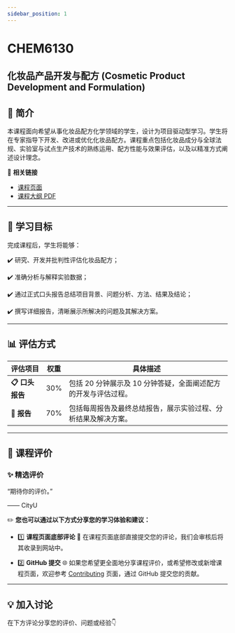 ```yaml
---
sidebar_position: 1
---
```


# CHEM6130
## 化妆品产品开发与配方 (Cosmetic Product Development and Formulation)

## **📘 简介**
本课程面向希望从事化妆品配方化学领域的学生，设计为项目驱动型学习。学生将在专家指导下开发、改进或优化化妆品配方。课程重点包括化妆品成分与全球法规、实验室与试点生产技术的熟练运用、配方性能与效果评估，以及以精准方式阐述设计理念。

🔗 **相关链接**
- [课程页面](https://www.cityu.edu.hk/catalogue/pg/202526/course/CHEM6130.htm)
- [课程大纲 PDF](https://www.cityu.edu.hk/catalogue/pg/202526/course/CHEM6130.pdf)

---

## **🎯 学习目标**

完成课程后，学生将能够：

✔️ 研究、开发并批判性评估化妆品配方；

✔️ 准确分析与解释实验数据；

✔️ 通过正式口头报告总结项目背景、问题分析、方法、结果及结论；

✔️ 撰写详细报告，清晰展示所解决的问题及其解决方案。

---

## **📊 评估方式**

| **评估项目**            | **权重** | **具体描述**                                                                                       |
|------------------------|---------|---------------------------------------------------------------------------------------------------|
| **📋 口头报告**          | 30%      | 包括 20 分钟展示及 10 分钟答疑，全面阐述配方的开发与评估过程。                                              |
| **📂 报告**             | 70%      | 包括每周报告及最终总结报告，展示实验过程、分析结果及解决方案。                                              |

---

## **💬 课程评价**

### ✨ **精选评价**
<div className={commentStyles.commentBox}>
    <p className={commentStyles.commentText}>
        “期待你的评价。”
    </p>
    <p className={commentStyles.commentAuthor}>—— CityU</p>
</div>

✏️ **您也可以通过以下方式分享您的学习体验和建议：**

- 1️⃣ **课程页面底部评论**
💬 在课程页面底部直接提交您的评论，我们会审核后将其收录到网站中。

- 2️⃣ **GitHub 提交**
🌐 如果您希望更全面地分享课程评价，或希望修改或新增课程页面，欢迎参考 [Contributing](/contributing) 页面，通过 GitHub 提交您的贡献。

---

## **💡 加入讨论**

在下方评论分享您的评价、问题或经验👇
<Utterances />